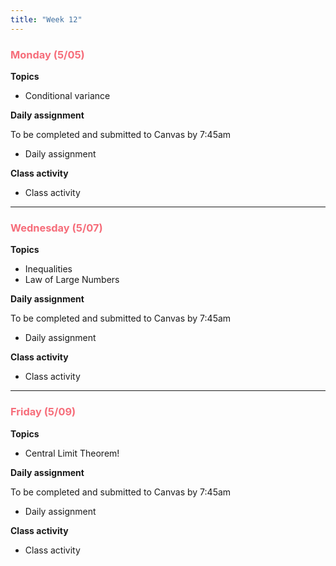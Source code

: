 ```yaml
---
title: "Week 12"
---
```


::: {style="color: #F66D7A"}
### Monday (5/05)
:::

**Topics**

-   Conditional variance

**Daily assignment**

To be completed and submitted to Canvas by 7:45am

-   Daily assignment

**Class activity**

-   Class activity

------------------------------------------------------------------------

::: {style="color: #F66D7A"}
### Wednesday (5/07)
:::

**Topics**

-   Inequalities
-   Law of Large Numbers

**Daily assignment**

To be completed and submitted to Canvas by 7:45am

-   Daily assignment

**Class activity**

-   Class activity

------------------------------------------------------------------------

::: {style="color: #F66D7A"}
### Friday (5/09)
:::

**Topics**

-   Central Limit Theorem!

**Daily assignment**

To be completed and submitted to Canvas by 7:45am

-   Daily assignment

**Class activity**

-   Class activity
